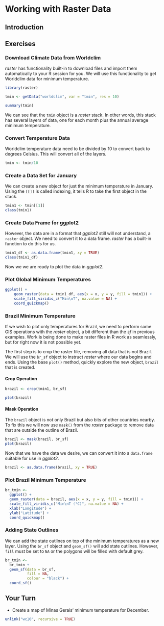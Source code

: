 # Working with Raster Data

## Introduction

## Exercises

### Download Climate Data from Worldclim

_raster_ has functionality built-in to download files and import them automatically to your R session for you.
We will use this functionality to get Worldclim data for minimum temperature.

```r
library(raster)

tmin <- getData("worldclim", var = "tmin", res = 10)

summary(tmin)
```

We can see that the `tmin` object is a _raster_ stack.
In other words, this stack has several layers of data, one for each month plus the annual average minimum temperature.

### Convert Temperature Data

Worldclim temperature data need to be divided by 10 to convert back to degrees Celsius.
This will convert all of the layers.

```r
tmin <- tmin/10
```

### Create a Data Set for January

We can create a new object for just the minimum temperature in January.
Using the `[[]]` is called indexing, it tells R to take the first object in the stack.

```r
tmin1 <- tmin[[1]]
class(tmin1)
```

### Create Data Frame for ggplot2

However, the data are in a format that _ggplot2_ still will not understand, a `raster` object.
We need to convert it to a data frame.
_raster_ has a built-in function to do this for us.

```r
tmin1_df <- as.data.frame(tmin1, xy = TRUE)
class(tmin1_df)
```

Now we we are ready to plot the data in _ggplot2_.

### Plot Global Minimum Temperatures

```r
ggplot() +
    geom_raster(data = tmin1_df, aes(x = x, y = y, fill = tmin1)) +
    scale_fill_viridis_c("Min\nT", na.value = NA) +
    coord_quickmap()
```

### Brazil Minimum Temperature

If we wish to plot only temperatures for Brazil, we need to perform some GIS operations with the _raster_ object, a bit different than the _sf_ in previous examples.
Work is being done to make raster files in R work as seamlessly, but for right now it is not possible yet.

The first step is to crop the raster file, removing all data that is not Brazil.
We will use the `br_sf` object to instruct _raster_ where our data begins and ends.
Using the base `plot()` method, quickly explore the new object, `brazil` that is created.

#### Crop Operation

```r
brazil <- crop(tmin1, br_sf)

plot(brazil)
```

#### Mask Operation

The `brazil` object is not only Brazil but also bits of other countries nearby.
To fix this we will now use `mask()` from the _raster_ package to remove data that are outside the outline of Brazil.

```r
brazil <- mask(brazil, br_sf)
plot(brazil)
```

Now that we have the data we desire, we can convert it into a `data.frame` suitable for use in _ggplot2_.

```r
brazil <- as.data.frame(brazil, xy = TRUE)
```

### Plot Brazil Minimum Temperature

```r
br_tmin <-
  ggplot() +
  geom_raster(data = brazil, aes(x = x, y = y, fill = tmin1)) +
  scale_fill_viridis_c("Min\nT (°C)", na.value = NA) +
  xlab("Longitude") +
  ylab("Latitude") +
  coord_quickmap()
```

### Adding State Outlines

We can add the state outlines on top of the minimum temperatures as a new layer.
Using the `br_sf` object and `geom_sf()` will add state outlines. However, `fill` must be set to `NA` or the polygons will be filled with default grey.

```r
br_tmin <-
  br_tmin +
  geom_sf(data = br_sf,
          fill = NA,
          colour = "black") +
  coord_sf()
```

## Your Turn {.exercise}

* Create a map of Minas Gerais' minimum temperature for December.

```r
unlink("wc10", recursive = TRUE)
```
